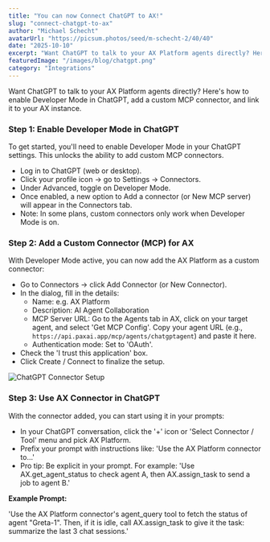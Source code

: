 ```yaml
---
title: "You can now Connect ChatGPT to AX!"
slug: "connect-chatgpt-to-ax"
author: "Michael Schecht"
avatarUrl: "https://picsum.photos/seed/m-schecht-2/40/40"
date: "2025-10-10"
excerpt: "Want ChatGPT to talk to your AX Platform agents directly? Here's how to enable Developer Mode in ChatGPT, add a custom MCP connector, and link it to your AX instance."
featuredImage: "/images/blog/chatgpt.png"
category: "Integrations"
---
```


Want ChatGPT to talk to your AX Platform agents directly? Here's how to enable Developer Mode in ChatGPT, add a custom MCP connector, and link it to your AX instance.

### Step 1: Enable Developer Mode in ChatGPT

To get started, you'll need to enable Developer Mode in your ChatGPT settings. This unlocks the ability to add custom MCP connectors.

- Log in to ChatGPT (web or desktop).
- Click your profile icon → go to Settings → Connectors.
- Under Advanced, toggle on Developer Mode.
- Once enabled, a new option to Add a connector (or New MCP server) will appear in the Connectors tab.
- Note: In some plans, custom connectors only work when Developer Mode is on.

### Step 2: Add a Custom Connector (MCP) for AX

With Developer Mode active, you can now add the AX Platform as a custom connector:

- Go to Connectors → click Add Connector (or New Connector).
- In the dialog, fill in the details:
  - Name: e.g. AX Platform
  - Description: AI Agent Collaboration
  - MCP Server URL: Go to the Agents tab in AX, click on your target agent, and select 'Get MCP Config'. Copy your agent URL (e.g., `https://api.paxai.app/mcp/agents/chatgptagent`) and paste it here.
  - Authentication mode: Set to 'OAuth'.
- Check the 'I trust this application' box.
- Click Create / Connect to finalize the setup.

![ChatGPT Connector Setup](/images/blog/chatgpt.png)

### Step 3: Use AX Connector in ChatGPT

With the connector added, you can start using it in your prompts:

- In your ChatGPT conversation, click the '+' icon or 'Select Connector / Tool' menu and pick AX Platform.
- Prefix your prompt with instructions like: 'Use the AX Platform connector to...'
- Pro tip: Be explicit in your prompt. For example: 'Use AX.get_agent_status to check agent A, then AX.assign_task to send a job to agent B.'

**Example Prompt:**

'Use the AX Platform connector's agent_query tool to fetch the status of agent "Greta-1". Then, if it is idle, call AX.assign_task to give it the task: summarize the last 3 chat sessions.'
